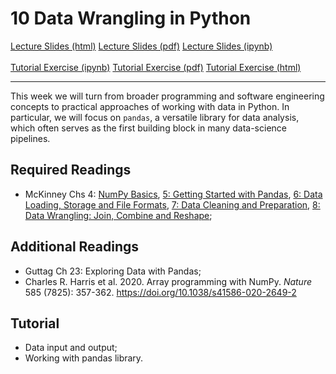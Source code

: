 # 10 Data Wrangling in Python

<div id="buttons">
<a class="btn btn-primary btn-lg" role="button" href="lectures/10_week.html">Lecture Slides (html)</a>
<a class="btn btn-info btn-lg" role="button" href="https://github.com/ASDS-TCD/POP77001_Computer_Programming_2022/blob/main/lectures/10_week.pdf">Lecture Slides (pdf)</a>
<a class="btn btn-secondary btn-lg" role="button" href="https://github.com/ASDS-TCD/POP77001_Computer_Programming_2022/blob/main/lectures/10_week.ipynb">Lecture Slides (ipynb)</a>
<br>
<br>
<a class="btn btn-success btn-lg" role="button" href="https://github.com/ASDS-TCD/POP77001_Computer_Programming_2022/blob/main/tutorials/10_week.ipynb">Tutorial Exercise (ipynb)</a>
<a class="btn btn-info btn-lg" role="button" href="https://github.com/ASDS-TCD/POP77001_Computer_Programming_2022/blob/main/tutorials/10_week.pdf">Tutorial Exercise (pdf)</a>
<a class="btn btn-secondary btn-lg" role="button" href="tutorials/10_week.html">Tutorial Exercise (html)</a>
</div>
---

This week we will turn from broader programming and software engineering concepts to practical approaches of working with data in Python. In particular, we will focus on `pandas`, a versatile library for data analysis, which often serves as the first building block in many data-science pipelines.

## Required Readings

- McKinney Chs 4: [NumPy Basics](https://wesmckinney.com/book/numpy-basics.html), [5: Getting Started with Pandas](https://wesmckinney.com/book/pandas-basics.html), [6: Data Loading, Storage and File Formats](https://wesmckinney.com/book/accessing-data.html), [7: Data Cleaning and Preparation](https://wesmckinney.com/book/plotting-and-visualization.html), [8: Data Wrangling: Join, Combine and Reshape](https://wesmckinney.com/book/data-wrangling.html);

## Additional Readings

- Guttag Ch 23: Exploring Data with Pandas;
- Charles R. Harris et al. 2020. Array programming with NumPy. *Nature* 585 (7825): 357-362. [https://doi.org/10.1038/s41586-020-2649-2](https://doi.org/10.1038/s41586-020-2649-2)

## Tutorial

- Data input and output;
- Working with pandas library.

